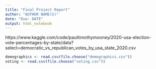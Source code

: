 ```yaml
---
title: "Final Project Report"
author: "AUTHOR NAME(S)"
date: "Due: DATE"
output: html_notebook
---
```


https://www.kaggle.com/code/paultimothymooney/2020-usa-election-vote-percentages-by-state/data?select=democratic_vs_republican_votes_by_usa_state_2020.csv


```r
demographics <- read.csv(file.choose("demographics.csv"))
voting <- read.csv(file.choose("voting.csv"))
```
